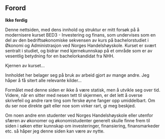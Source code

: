 
## Forord {.unnumbered}

**Ikke ferdig**

Denne nettsiden, med dens innhold og struktur er mitt forsøk på å modernisere kurset BED3 - Investering og finans, som undervises som en del av den bedriftsøkonomiske sekvensen av kurs på bachelorstudiet i Økonomi og Administrasjon ved Norges Handelshøyskole. Kurset er svært sentralt i studiet, og bidrar med kjernekunnskap på et område som er av vesentlig betydning for en bachelorkandidat fra NHH.

Kjernen av kurset...

Innholdet her belager seg på bruk av arbeid gjort av mange andre. Jeg håper å få sitert alle relevante kilder...

Formålet med denne siden er ikke å være statisk, men å utvikle seg over tid. Videre, når en sitter med nesen tett til skjermen, er det lett å overse skrivefeil og andre rare ting som ferske øyne fanger opp umiddelbart. Om du ser noe direkte galt eller noe som virker rart, gi meg beskjed.

Om noen andre enn studenter ved Norges Handelshøyskole eller utenfor sfæren av økonomer og økonomistudenter generelt skulle finne frem til siden i søken etter kunnskap om investeringer, finansiering, finansmarkeder etc. så håper jeg denne siden kan være av nytte.
